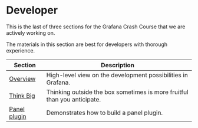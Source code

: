 # Developer

This is the last of three sections for the Grafana Crash Course that we are actively working on.

The materials in this section are best for developers with thorough experience.

| Section               | Description                                                              |
| --------------------- | ------------------------------------------------------------------------ |
| [Overview](overview)  | High-level view on the development possibilities in Grafana.             |
| [Think Big](thinkbig) | Thinking outside the box sometimes is more fruitful than you anticipate. |
| [Panel plugin](panel) | Demonstrates how to build a panel plugin.                                |
